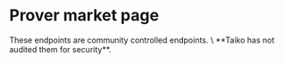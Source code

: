 
# Prover market page

<Callout type="info">
  These endpoints are community controlled endpoints. \
  **Taiko has not audited them for security**.
</Callout>


<ProverEndpointsTable/>


